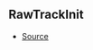 ## RawTrackInit

- [Source](https://github.com/Androz2091/discord-player/blob/cb6c009/packages/discord-player/src/Structures/VoiceReceiverNode.ts#L16)